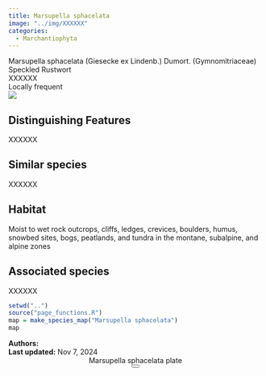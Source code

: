 ```yaml
---
title: Marsupella sphacelata
image: "../img/XXXXXX"
categories:
  - Marchantiophyta
---
```


<div class="info-panel">
 <div class="info-top">
  <div class="taxon-scientific"><span class="taxon-name">Marsupella sphacelata</span> <span class="taxon-authority">(Giesecke ex Lindenb.) Dumort.</span> <span class="taxon-family">(Gymnomitriaceae)</span></div>
  <div class="taxon-common">Speckled Rustwort</div>
 </div>
 <div class="info-bottom">
  <div class="taxon-qnd">XXXXXX</div>
  <div class="taxon-abundance">Locally frequent</div>
 </div>
</div>
<div class="imerss-content-frame">
 <div class="imerss-image-header">
  <div class="imerss-image-holder imerss-column-left" data-toggle="tooltip" style="background-image: url(../img/XXXXXX)" title="XXXXXX">
  </div>

  <div class="imerss-image-holder imerss-column-right" data-toggle="tooltip" style="background-image: url(../img/XXXXXX)" title="XXXXXX">
  </div>
 
 </div>
 <div class="imerss-content-lower">
  <div class="imerss-column-left">
  <div class="tab-microscope" data-micromodal-trigger="modal-plate">
  <img src="../img/bryo guide microscope.png"/>
  </div>

<h2>Distinguishing Features</h2>

XXXXXX

<h2>Similar species</h2>

XXXXXX

<h2>Habitat</h2>

Moist to wet rock outcrops, cliffs, ledges, crevices, boulders, humus, snowbed sites, bogs, peatlands, and tundra in the montane, subalpine, and alpine zones

<h2>Associated species</h2>

XXXXXX
</div>

<div class="imerss-column-right">

<div class="imerss-image-holder imerss-column-right" data-toggle="tooltip" style="background-image: url(../img/XXXXX)" title="XXXXX">
</div>

<div class="imerss-map-holder">
```r
setwd("..")
source("page_functions.R")
map = make_species_map("Marsupella sphacelata")
map
```
</div>

</div>

</div>
</div>

<div class="taxon-footer">
 <div class="taxon-authors"><b>Authors:</b> <span></span></div>
 <div class="taxon-update"><b>Last updated:</b> <span>Nov 7, 2024</span></div>
</div>

<div class="modal micromodal-slide" id="modal-plate" aria-hidden="true">
 <div class="modal__overlay" tabindex="-1" data-micromodal-close>
  <div class="modal__container" role="dialog" aria-modal="true" aria-labelledby="modal-plate-title" >
   <header class="modal__header">
   <div class="modal__title" id="modal-plate-title">
  Marsupella sphacelata plate
   </div>
   <button class="modal__close" aria-label="Close" data-micromodal-close></button>
   </header>
  <div class="modal__content" id="modal-plate-content">
   <div class="imerss-image-holder" data-toggle="tooltip" style="background-image: url(../img/XXXXX)" title="XXXXX">
  </div>
  </div>
  </div>
 </div>
</div>

<script src="../js/micromodal.min.js"></script>
<link href="../css/style-taxon.css" rel="stylesheet">
<link href="../css/micromodal.css" rel="stylesheet">

<script>
MicroModal.init();
</script>

